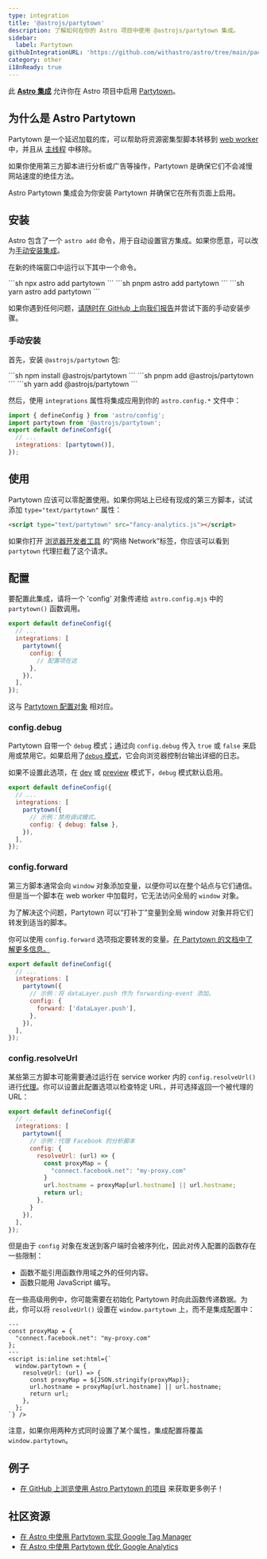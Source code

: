 ```yaml
---
type: integration
title: '@astrojs/partytown'
description: 了解如何在你的 Astro 项目中使用 @astrojs/partytown 集成。
sidebar:
  label: Partytown
githubIntegrationURL: 'https://github.com/withastro/astro/tree/main/packages/integrations/partytown/'
category: other
i18nReady: true
---
```


此 **[Astro 集成][astro-integration]** 允许你在 Astro 项目中启用 [Partytown](https://partytown.qwik.dev/)。

## 为什么是 Astro Partytown

Partytown 是一个延迟加载的库，可以帮助将资源密集型脚本转移到 [web worker](https://developer.mozilla.org/zh-CN/docs/Web/API/Web_Workers_API) 中，并且从 [主线程](https://developer.mozilla.org/zh-CN/docs/Glossary/Main_thread) 中移除。

如果你使用第三方脚本进行分析或广告等操作，Partytown 是确保它们不会减慢网站速度的绝佳方法。

Astro Partytown 集成会为你安装 Partytown 并确保它在所有页面上启用。

## 安装

Astro 包含了一个 `astro add` 命令，用于自动设置官方集成。如果你愿意，可以改为[手动安装集成](#手动安装)。

在新的终端窗口中运行以下其中一个命令。

<PackageManagerTabs>
  <Fragment slot="npm">
  ```sh
  npx astro add partytown
  ```
  </Fragment>
  <Fragment slot="pnpm">
  ```sh
  pnpm astro add partytown
  ```
  </Fragment>
  <Fragment slot="yarn">
  ```sh
  yarn astro add partytown
  ```
  </Fragment>
</PackageManagerTabs>

如果你遇到任何问题，[请随时在 GitHub 上向我们报告](https://github.com/withastro/astro/issues)并尝试下面的手动安装步骤。

### 手动安装

首先，安装 `@astrojs/partytown` 包:

<PackageManagerTabs>
  <Fragment slot="npm">
  ```sh
  npm install @astrojs/partytown
  ```
  </Fragment>
  <Fragment slot="pnpm">
  ```sh
  pnpm add @astrojs/partytown
  ```
  </Fragment>
  <Fragment slot="yarn">
  ```sh
  yarn add @astrojs/partytown
  ```
  </Fragment>
</PackageManagerTabs>

然后，使用 `integrations` 属性将集成应用到你的 `astro.config.*` 文件中：

```js title="astro.config.mjs" ins={2} ins="partytown()"
import { defineConfig } from 'astro/config';
import partytown from '@astrojs/partytown';
export default defineConfig({
  // ...
  integrations: [partytown()],
});
```

## 使用

Partytown 应该可以零配置使用。如果你网站上已经有现成的第三方脚本，试试添加 `type="text/partytown"` 属性：

```html ins="type="text/partytown""
<script type="text/partytown" src="fancy-analytics.js"></script>
```

如果你打开 [浏览器开发者工具](https://developer.chrome.com/docs/devtools/open/) 的“网络 Network”标签，你应该可以看到 `partytown` 代理拦截了这个请求。

## 配置

要配置此集成，请将一个 'config' 对象传递给 `astro.config.mjs` 中的 `partytown()` 函数调用。

```js title="astro.config.mjs" {5-7}
export default defineConfig({
  // ...
  integrations: [
    partytown({
      config: {
        // 配置项在这
      },
    }),
  ],
});
```

这与 [Partytown 配置对象](https://partytown.qwik.dev/configuration) 相对应。

### config.debug

Partytown 自带一个 `debug` 模式；通过向 `config.debug` 传入 `true` 或 `false` 来启用或禁用它。如果启用了[`debug` 模式](https://partytown.qwik.dev/debugging)，它会向浏览器控制台输出详细的日志。

如果不设置此选项，在 [dev](/zh-cn/reference/cli-reference/#astro-dev) 或 [preview](/zh-cn/reference/cli-reference/#astro-preview) 模式下，`debug` 模式默认启用。

```js title="astro.config.mjs" {6}
export default defineConfig({
  // ...
  integrations: [
    partytown({
      // 示例：禁用调试模式。
      config: { debug: false },
    }),
  ],
});
```

### config.forward

第三方脚本通常会向 `window` 对象添加变量，以便你可以在整个站点与它们通信。但是当一个脚本在 web worker 中加载时，它无法访问全局的 `window` 对象。

为了解决这个问题，Partytown 可以“打补丁”变量到全局 window 对象并将它们转发到适当的脚本。

你可以使用 `config.forward` 选项指定要转发的变量。[在 Partytown 的文档中了解更多信息。](https://partytown.qwik.dev/forwarding-events)

```js title="astro.config.mjs" {7}
export default defineConfig({
  // ...
  integrations: [
    partytown({
      // 示例：将 dataLayer.push 作为 forwarding-event 添加。
      config: {
        forward: ['dataLayer.push'],
      },
    }),
  ],
});
```

### config.resolveUrl

某些第三方脚本可能需要通过运行在 service worker 内的 `config.resolveUrl()` 进行[代理](https://partytown.qwik.dev/proxying-requests/)。你可以设置此配置选项以检查特定 URL，并可选择返回一个被代理的 URL：

```js title="astro.config.mjs" {7-13}
export default defineConfig({
  // ...
  integrations: [
    partytown({
      // 示例：代理 Facebook 的分析脚本
      config: {
        resolveUrl: (url) => {
          const proxyMap = {
            "connect.facebook.net": "my-proxy.com"
          }
          url.hostname = proxyMap[url.hostname] || url.hostname;
          return url;
        },
      }
    }),
  ],
});
```

但是由于 `config` 对象在发送到客户端时会被序列化，因此对传入配置的函数存在一些限制：

- 函数不能引用函数作用域之外的任何内容。
- 函数只能用 JavaScript 编写。

在一些高级用例中，你可能需要在初始化 Partytown 时向此函数传递数据。为此，你可以将 `resolveUrl()` 设置在 `window.partytown` 上，而不是集成配置中：

```astro title="Head.astro" {8-14}
---
const proxyMap = {
  "connect.facebook.net": "my-proxy.com"
};
---
<script is:inline set:html={`
  window.partytown = {
    resolveUrl: (url) => {
      const proxyMap = ${JSON.stringify(proxyMap)};
      url.hostname = proxyMap[url.hostname] || url.hostname;
      return url;
    },
  };
`} />
```

注意，如果你用两种方式同时设置了某个属性，集成配置将覆盖 `window.partytown`。

## 例子

* [在 GitHub 上浏览使用 Astro Partytown 的项目](https://github.com/search?q=%22%40astrojs%2Fpartytown%22+path%3A**%2Fpackage.json\&type=code) 来获取更多例子！

## 社区资源

* [在 Astro 中使用 Partytown 实现 Google Tag Manager](https://medium.com/@tagperfect/implementing-google-tag-manager-with-partytown-js-in-astro-my-modest-experience-983388907b35)
* [在 Astro 中使用 Partytown 优化 Google Analytics](https://ricostacruz.com/posts/google-analytics-in-astro)

[astro-integration]: /zh-cn/guides/integrations-guide/
